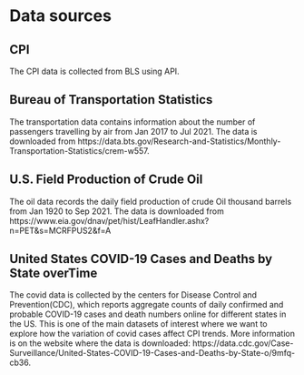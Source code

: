 # Data sources

## CPI
The CPI data is collected from BLS using API.

## Bureau of Transportation Statistics
The transportation data contains information about the number of passengers travelling by air from Jan 2017 to Jul 2021. The data is downloaded from https://data.bts.gov/Research-and-Statistics/Monthly-Transportation-Statistics/crem-w557.

## U.S. Field Production of Crude Oil
The oil data records the daily field production of crude Oil thousand barrels from Jan 1920 to Sep 2021. The data is downloaded from https://www.eia.gov/dnav/pet/hist/LeafHandler.ashx?n=PET&s=MCRFPUS2&f=A

## United States COVID-19 Cases and Deaths by State overTime
The covid data is collected by the centers for Disease Control and Prevention(CDC), which reports aggregate counts of daily confirmed and probable COVID-19 cases and death numbers online for different states in the US. This is one of the main datasets of interest where we want to explore how the variation of covid cases affect CPI trends. More information is on the website where the data is downloaded: https://data.cdc.gov/Case-Surveillance/United-States-COVID-19-Cases-and-Deaths-by-State-o/9mfq-cb36.

